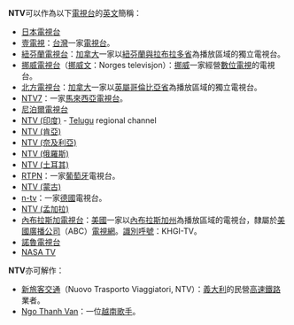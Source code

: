 '''NTV'''可以作為以下[[電視台|電視台]]的[[英文|英文]]簡稱：
* [[日本電視台|日本電視台]]
* [[壹電視|壹電視]]：[[台灣|台灣]]一家[[電視台|電視台]]。
* [[紐芬蘭電視台|紐芬蘭電視台]]：[[加拿大|加拿大]]一家以[[紐芬蘭與拉布拉多省|紐芬蘭與拉布拉多省]]為播放區域的獨立電視台。
* [[挪威電視台|挪威電視台]]（[[挪威文|挪威文]]：Norges televisjon）：[[挪威|挪威]]一家經營[[數位電視|數位電視]]的電視台。
* [[北方電視台|北方電視台]]：[[加拿大|加拿大]]一家以[[英屬哥倫比亞省|英屬哥倫比亞省]]為播放區域的獨立電視台。
* [[NTV7|NTV7]]：一家[[馬來西亞電視台|馬來西亞電視台]]。
* [[尼泊爾電視台|尼泊爾電視台]]
* [[NTV_(印度)|NTV (印度)]] - [[Telugu|Telugu]] regional channel
* [[NTV_(肯亞)|NTV (肯亞)]]
* [[NTV_(奈及利亞)|NTV (奈及利亞)]]
* [[NTV_(俄羅斯)|NTV (俄羅斯)]]
* [[NTV_(土耳其)|NTV (土耳其)]]
* [[RTPN|RTPN]]：一家[[葡萄牙|葡萄牙]]電視台。
* [[NTV_(蒙古)|NTV (蒙古)]]
* [[n-tv|n-tv]]：一家[[德國|德國]]電視台。
* [[NTV_(孟加拉)|NTV (孟加拉)]]
* [[內布拉斯加電視台|內布拉斯加電視台]]：[[美國|美國]]一家以[[內布拉斯加州|內布拉斯加州]]為播放區域的電視台，隸屬於[[美國廣播公司|美國廣播公司]]（ABC）[[電視網|電視網]]。[[無線電台呼號|識別呼號]]：KHGI-TV。
* [[諾魯電視台|諾魯電視台]]
* [[NASA_TV|NASA TV]]

'''NTV'''亦可解作：
* [[新旅客交通|新旅客交通]]（Nuovo Trasporto Viaggiatori, NTV）：[[義大利|義大利]]的民營[[高速鐵路|高速鐵路]]業者。
* [[Ngo_Thanh_Van|Ngo Thanh Van]]：一位[[越南|越南]][[歌手|歌手]]。

{{disambig|Cat=三字拉丁字母缩写消歧义}}